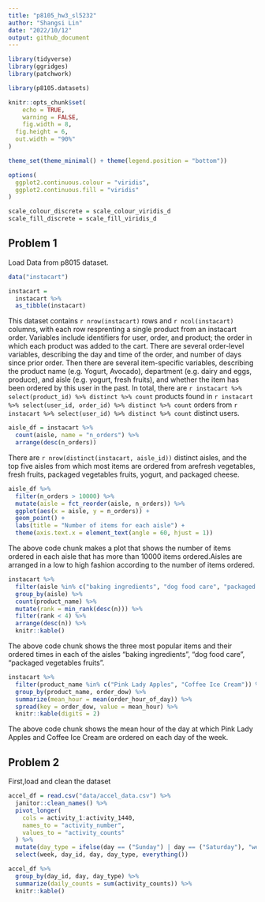 ```yaml
---
title: "p8105_hw3_sl5232"
author: "Shangsi Lin"
date: "2022/10/12"
output: github_document
---
```


```r
library(tidyverse)
library(ggridges)
library(patchwork)

library(p8105.datasets)

knitr::opts_chunk$set(
	echo = TRUE,
	warning = FALSE,
	fig.width = 8, 
  fig.height = 6,
  out.width = "90%"
)

theme_set(theme_minimal() + theme(legend.position = "bottom"))

options(
  ggplot2.continuous.colour = "viridis",
  ggplot2.continuous.fill = "viridis"
)

scale_colour_discrete = scale_colour_viridis_d
scale_fill_discrete = scale_fill_viridis_d
```

## Problem 1

Load Data from p8015 dataset.
```r
data("instacart")

instacart = 
  instacart %>% 
  as_tibble(instacart)
```

This dataset contains `r nrow(instacart)` rows and `r ncol(instacart)` columns, with each row resprenting a single product from an instacart order. Variables include identifiers for user, order, and product; the order in which each product was added to the cart. There are several order-level variables, describing the day and time of the order, and number of days since prior order. Then there are several item-specific variables, describing the product name (e.g. Yogurt, Avocado), department (e.g. dairy and eggs, produce), and aisle (e.g. yogurt, fresh fruits), and whether the item has been ordered by this user in the past. In total, there are `r instacart %>% select(product_id) %>% distinct %>% count` products found in `r instacart %>% select(user_id, order_id) %>% distinct %>% count` orders from `r instacart %>% select(user_id) %>% distinct %>% count` distinct users.

```r
aisle_df = instacart %>%
  count(aisle, name = "n_orders") %>% 
  arrange(desc(n_orders))
```
There are `r nrow(distinct(instacart, aisle_id))` distinct aisles, and the top five aisles from which most items are ordered from arefresh vegetables, fresh fruits, packaged vegetables fruits, yogurt, and packaged cheese.

```r
aisle_df %>% 
  filter(n_orders > 10000) %>% 
  mutate(aisle = fct_reorder(aisle, n_orders)) %>% 
  ggplot(aes(x = aisle, y = n_orders)) + 
  geom_point() + 
  labs(title = "Number of items for each aisle") +
  theme(axis.text.x = element_text(angle = 60, hjust = 1))
```

The above code chunk makes a plot that shows the number of items ordered in each aisle that has more than 10000 items ordered.Aisles are arranged in a low to high fashion according to the number of items ordered.

```r
instacart %>% 
  filter(aisle %in% c("baking ingredients", "dog food care", "packaged vegetables fruits")) %>%
  group_by(aisle) %>% 
  count(product_name) %>% 
  mutate(rank = min_rank(desc(n))) %>% 
  filter(rank < 4) %>% 
  arrange(desc(n)) %>%
  knitr::kable()
```

The above code chunk shows the three most popular items and their ordered times in each of the aisles "baking ingredients", "dog food care", "packaged vegetables fruits".

```r
instacart %>%
  filter(product_name %in% c("Pink Lady Apples", "Coffee Ice Cream")) %>%
  group_by(product_name, order_dow) %>%
  summarize(mean_hour = mean(order_hour_of_day)) %>%
  spread(key = order_dow, value = mean_hour) %>%
  knitr::kable(digits = 2)
```

The above code chunk shows the mean hour of the day at which Pink Lady Apples and Coffee Ice Cream are ordered on each day of the week.

## Problem 2

First,load and clean the dataset

```r
accel_df = read.csv("data/accel_data.csv") %>% 
  janitor::clean_names() %>% 
  pivot_longer(
    cols = activity_1:activity_1440,
    names_to = "activity_number",
    values_to = "activity_counts"
  ) %>% 
  mutate(day_type = ifelse(day == ("Sunday") | day == ("Saturday"), "weekends", "weekdays")) %>% 
  select(week, day_id, day, day_type, everything()) 
```

```r
accel_df %>% 
  group_by(day_id, day, day_type) %>% 
  summarize(daily_counts = sum(activity_counts)) %>% 
  knitr::kable()
```